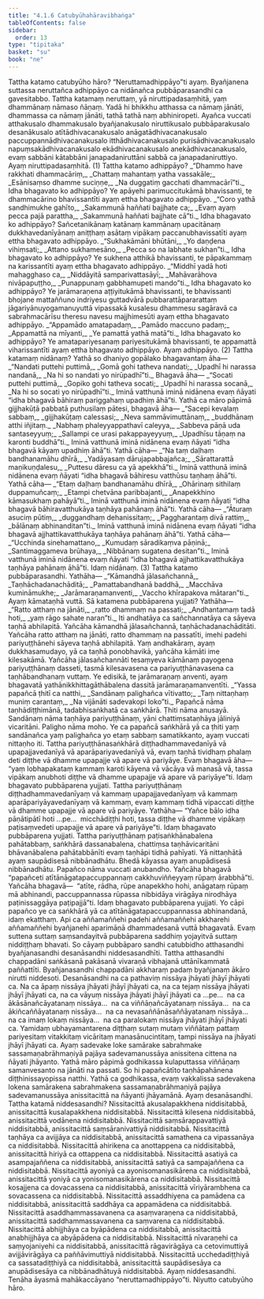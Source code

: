 ```yaml
---
title: "4.1.6 Catubyūhahāravibhaṅga"
tableOfContents: false
sidebar:
  order: 13
type: "tipitaka"
basket: "su"
book: "ne"
---
```



<DynamicBreadcrumb />

<Division number="25" book="ne" bookNo="27" page="5">

<Paragraph number="191" book="ne">
Tattha katamo catubyūho hāro? “Neruttamadhippāyo”ti ayaṃ. Byañjanena suttassa neruttañca adhippāyo ca nidānañca pubbāparasandhi ca gavesitabbo. Tattha katamaṃ neruttaṃ, yā niruttipadasaṃhitā, yaṃ dhammānaṃ nāmaso ñāṇaṃ. Yadā hi bhikkhu atthassa ca nāmaṃ jānāti, dhammassa ca nāmaṃ jānāti, tathā tathā naṃ abhiniropeti. Ayañca vuccati atthakusalo dhammakusalo byañjanakusalo niruttikusalo pubbāparakusalo desanākusalo atītādhivacanakusalo anāgatādhivacanakusalo paccuppannādhivacanakusalo itthādhivacanakusalo purisādhivacanakusalo napuṃsakādhivacanakusalo ekādhivacanakusalo anekādhivacanakusalo, evaṃ sabbāni kātabbāni janapadaniruttāni sabbā ca janapadaniruttiyo. Ayaṃ niruttipadasaṃhitā. (1)
</Paragraph>

</Division>
<Division number="26" book="ne" bookNo="27" page="5">

<Paragraph number="192" book="ne">
Tattha katamo adhippāyo?
</Paragraph>

<Paragraph number="193" type="verses" book="ne">
_“Dhammo have rakkhati dhammacāriṃ,_  
_Chattaṃ mahantaṃ yatha vassakāle;_  
_Esānisaṃso dhamme suciṇṇe,_  
_Na duggatiṃ gacchati dhammacārī”ti._  

</Paragraph>

<Paragraph number="194" book="ne">
Idha bhagavato ko adhippāyo? Ye apāyehi parimuccitukāmā bhavissanti, te dhammacārino bhavissantīti ayaṃ ettha bhagavato adhippāyo.
</Paragraph>

<Paragraph number="195" type="verses" book="ne">
_“Coro yathā sandhimukhe gahīto,_  
_Sakammunā haññati bajjhate ca;_  
_Evaṃ ayaṃ pecca pajā parattha,_  
_Sakammunā haññati bajjhate cā”ti._  

</Paragraph>

<Paragraph number="196" book="ne">
Idha bhagavato ko adhippāyo? Sañcetanikānaṃ katānaṃ kammānaṃ upacitānaṃ dukkhavedanīyānaṃ aniṭṭhaṃ asātaṃ vipākaṃ paccanubhavissatīti ayaṃ ettha bhagavato adhippāyo.
</Paragraph>

<Paragraph number="197" type="verses" book="ne">
_“Sukhakāmāni bhūtāni,_  
_Yo daṇḍena vihiṃsati;_  
_Attano sukhamesāno,_  
_Pecca so na labhate sukhan”ti._  

</Paragraph>

<Paragraph number="198" book="ne">
Idha bhagavato ko adhippāyo? Ye sukhena atthikā bhavissanti, te pāpakammaṃ na karissantīti ayaṃ ettha bhagavato adhippāyo.
</Paragraph>

<Paragraph number="199" type="verses" book="ne">
_“Middhī yadā hoti mahagghaso ca,_  
_Niddāyitā samparivattasāyī;_  
_Mahāvarāhova nivāpapuṭṭho,_  
_Punappunaṃ gabbhamupeti mando”ti._  

</Paragraph>

<Paragraph number="200" book="ne">
Idha bhagavato ko adhippāyo? Ye jarāmaraṇena aṭṭiyitukāmā bhavissanti, te bhavissanti bhojane mattaññuno indriyesu guttadvārā pubbarattāpararattaṃ jāgariyānuyogamanuyuttā vipassakā kusalesu dhammesu sagāravā ca sabrahmacārīsu theresu navesu majjhimesūti ayaṃ ettha bhagavato adhippāyo.
</Paragraph>

<Paragraph number="201" type="verses" book="ne">
_“Appamādo amatapadaṃ,_  
_Pamādo maccuno padaṃ;_  
_Appamattā na mīyanti,_  
_Ye pamattā yathā matā”ti._  

</Paragraph>

<Paragraph number="202" book="ne">
Idha bhagavato ko adhippāyo? Ye amatapariyesanaṃ pariyesitukāmā bhavissanti, te appamattā viharissantīti ayaṃ ettha bhagavato adhippāyo. Ayaṃ adhippāyo. (2)
</Paragraph>

</Division>
<Division number="27" book="ne" bookNo="27" page="30">

<Paragraph number="203" book="ne">
Tattha katamaṃ nidānaṃ? Yathā so dhaniyo gopālako bhagavantaṃ āha—
</Paragraph>

<Paragraph number="204" type="verses" book="ne">
_“Nandati puttehi puttimā,_  
_Gomā gohi tatheva nandati;_  
_Upadhī hi narassa nandanā,_  
_Na hi so nandati yo nirūpadhī”ti._  

</Paragraph>

<Paragraph number="205" book="ne">
Bhagavā āha—
</Paragraph>

<Paragraph number="206" type="verses" book="ne">
_“Socati puttehi puttimā,_  
_Gopiko gohi tatheva socati;_  
_Upadhī hi narassa socanā,_  
_Na hi so socati yo nirūpadhī”ti._  

</Paragraph>

<Paragraph number="207" book="ne">
Iminā vatthunā iminā nidānena evaṃ ñāyati “idha bhagavā bāhiraṃ pariggahaṃ upadhiṃ āhā”ti. Yathā ca māro pāpimā gijjhakūṭā pabbatā puthusilaṃ pātesi, bhagavā āha—
</Paragraph>

<Paragraph number="208" type="verses" book="ne">
_“Sacepi kevalaṃ sabbaṃ,_  
_gijjhakūṭaṃ calessasi;_  
_Neva sammāvimuttānaṃ,_  
_buddhānaṃ atthi iñjitaṃ._  

</Paragraph>

<Paragraph number="209" type="verses" book="ne">
_Nabhaṃ phaleyyappathavī caleyya,_  
_Sabbeva pāṇā uda santaseyyuṃ;_  
_Sallampi ce urasi pakappayeyyuṃ,_  
_Upadhīsu tāṇaṃ na karonti buddhā”ti._  

</Paragraph>

<Paragraph number="210" book="ne">
Iminā vatthunā iminā nidānena evaṃ ñāyati “idha bhagavā kāyaṃ upadhiṃ āhā”ti. Yathā cāha—
</Paragraph>

<Paragraph number="211" type="verses" book="ne">
_“Na taṃ daḷhaṃ bandhanamāhu dhīrā,_  
_Yadāyasaṃ dārujapabbajañca;_  
_Sārattarattā maṇikuṇḍalesu,_  
_Puttesu dāresu ca yā apekkhā”ti._  

</Paragraph>

<Paragraph number="212" book="ne">
Iminā vatthunā iminā nidānena evaṃ ñāyati “idha bhagavā bāhiresu vatthūsu taṇhaṃ āhā”ti. Yathā cāha—
</Paragraph>

<Paragraph number="213" type="verses" book="ne">
_“Etaṃ daḷhaṃ bandhanamāhu dhīrā,_  
_Ohārinaṃ sithilaṃ duppamuñcaṃ;_  
_Etampi chetvāna paribbajanti,_  
_Anapekkhino kāmasukhaṃ pahāyā”ti._  

</Paragraph>

<Paragraph number="214" book="ne">
Iminā vatthunā iminā nidānena evaṃ ñāyati “idha bhagavā bāhiravatthukāya taṇhāya pahānaṃ āhā”ti. Yathā cāha—
</Paragraph>

<Paragraph number="215" type="verses" book="ne">
_“Āturaṃ asuciṃ pūtiṃ,_  
_duggandhaṃ dehanissitaṃ;_  
_Paggharantaṃ divā rattiṃ,_  
_bālānaṃ abhinanditan”ti._  

</Paragraph>

<Paragraph number="216" book="ne">
Iminā vatthunā iminā nidānena evaṃ ñāyati “idha bhagavā ajjhattikavatthukāya taṇhāya pahānaṃ āhā”ti. Yathā cāha—
</Paragraph>

<Paragraph number="217" type="verses" book="ne">
_“Ucchinda sinehamattano,_  
_Kumudaṃ sāradikaṃva pāṇinā;_  
_Santimaggameva brūhaya,_  
_Nibbānaṃ sugatena desitan”ti._  

</Paragraph>

<Paragraph number="218" book="ne">
Iminā vatthunā iminā nidānena evaṃ ñāyati “idha bhagavā ajjhattikavatthukāya taṇhāya pahānaṃ āhā”ti. Idaṃ nidānaṃ. (3)
</Paragraph>

<Paragraph number="219" book="ne">
Tattha katamo pubbāparasandhi. Yathāha—
</Paragraph>

<Paragraph number="220" type="verses" book="ne">
_“Kāmandhā jālasañchannā,_  
_Taṇhāchadanachāditā;_  
_Pamattabandhanā baddhā,_  
_Macchāva kumināmukhe;_  
_Jarāmaraṇamanventi,_  
_Vaccho khīrapakova mātaran”ti._  

</Paragraph>

<Paragraph number="221" book="ne">
Ayaṃ kāmataṇhā vuttā. Sā katamena pubbāparena yujjati? Yathāha—
</Paragraph>

<Paragraph number="222" type="verses" book="ne">
_“Ratto atthaṃ na jānāti,_  
_ratto dhammaṃ na passati;_  
_Andhantamaṃ tadā hoti,_  
_yaṃ rāgo sahate naran”ti._  

</Paragraph>

<Paragraph number="223" book="ne">
Iti andhatāya ca sañchannatāya ca sāyeva taṇhā abhilapitā. Yañcāha kāmandhā jālasañchannā, taṇhāchadanachāditāti. Yañcāha ratto atthaṃ na jānāti, ratto dhammaṃ na passatīti, imehi padehi pariyuṭṭhānehi sāyeva taṇhā abhilapitā. Yaṃ andhakāraṃ, ayaṃ dukkhasamudayo, yā ca taṇhā ponobhavikā, yañcāha kāmāti ime kilesakāmā. Yañcāha jālasañchannāti tesaṃyeva kāmānaṃ payogena pariyuṭṭhānaṃ dasseti, tasmā kilesavasena ca pariyuṭṭhānavasena ca taṇhābandhanaṃ vuttaṃ. Ye edisikā, te jarāmaraṇaṃ anventi, ayaṃ bhagavatā yathānikkhittagāthābalena dassitā jarāmaraṇamanventīti.
</Paragraph>

<Paragraph number="224" type="verses" book="ne">
_“Yassa papañcā ṭhitī ca natthi,_  
_Sandānaṃ palighañca vītivatto;_  
_Taṃ nittaṇhaṃ muniṃ carantaṃ,_  
_Na vijānāti sadevakopi loko”ti._  

</Paragraph>

<Paragraph number="225" book="ne">
Papañcā nāma taṇhādiṭṭhimānā, tadabhisaṅkhatā ca saṅkhārā. Ṭhiti nāma anusayā. Sandānaṃ nāma taṇhāya pariyuṭṭhānaṃ, yāni chattiṃsataṇhāya jāliniyā vicaritāni. Paligho nāma moho. Ye ca papañcā saṅkhārā yā ca ṭhiti yaṃ sandānañca yaṃ palighañca yo etaṃ sabbaṃ samatikkanto, ayaṃ vuccati nittaṇho iti.
</Paragraph>

</Division>
<Division number="28" book="ne" bookNo="27" page="33">

<Paragraph number="226" book="ne">
Tattha pariyuṭṭhānasaṅkhārā diṭṭhadhammavedanīyā vā upapajjavedanīyā vā aparāpariyavedanīyā vā, evaṃ taṇhā tividhaṃ phalaṃ deti diṭṭhe vā dhamme upapajje vā apare vā pariyāye. Evaṃ bhagavā āha—  “yaṃ lobhapakataṃ kammaṃ karoti kāyena vā vācāya vā manasā vā, tassa vipākaṃ anubhoti diṭṭhe vā dhamme upapajje vā apare vā pariyāye”ti. Idaṃ bhagavato pubbāparena yujjati. Tattha pariyuṭṭhānaṃ diṭṭhadhammavedanīyaṃ vā kammaṃ upapajjavedanīyaṃ vā kammaṃ aparāpariyāyavedanīyaṃ vā kammaṃ, evaṃ kammaṃ tidhā vipaccati diṭṭhe vā dhamme upapajje vā apare vā pariyāye. Yathāha—
</Paragraph>

<Paragraph number="227" book="ne">
“Yañce bālo idha pāṇātipātī hoti …pe…  micchādiṭṭhi hoti, tassa diṭṭhe vā dhamme vipākaṃ paṭisaṃvedeti upapajje vā apare vā pariyāye”ti. Idaṃ bhagavato pubbāparena yujjati. Tattha pariyuṭṭhānaṃ paṭisaṅkhānabalena pahātabbaṃ, saṅkhārā dassanabalena, chattiṃsa taṇhāvicaritāni bhāvanābalena pahātabbānīti evaṃ taṇhāpi tidhā pahīyati. Yā nittaṇhātā ayaṃ saupādisesā nibbānadhātu. Bhedā kāyassa ayaṃ anupādisesā nibbānadhātu.
</Paragraph>

<Paragraph number="228" book="ne">
Papañco nāma vuccati anubandho. Yañcāha bhagavā “papañceti atītānāgatapaccuppannaṃ cakkhuviññeyyaṃ rūpaṃ ārabbhā”ti. Yañcāha bhagavā—  “atīte, rādha, rūpe anapekkho hohi, anāgataṃ rūpaṃ mā abhinandi, paccuppannassa rūpassa nibbidāya virāgāya nirodhāya paṭinissaggāya paṭipajjā”ti. Idaṃ bhagavato pubbāparena yujjati. Yo cāpi papañco ye ca saṅkhārā yā ca atītānāgatapaccuppannassa abhinandanā, idaṃ ekatthaṃ. Api ca aññamaññehi padehi aññamaññehi akkharehi aññamaññehi byañjanehi aparimāṇā dhammadesanā vuttā bhagavatā. Evaṃ suttena suttaṃ saṃsandayitvā pubbāparena saddhiṃ yojayitvā suttaṃ niddiṭṭhaṃ bhavati.
</Paragraph>

<Paragraph number="229" book="ne">
So cāyaṃ pubbāparo sandhi catubbidho atthasandhi byañjanasandhi desanāsandhi niddesasandhīti.
</Paragraph>

<Paragraph number="230" book="ne">
Tattha atthasandhi chappadāni saṅkāsanā pakāsanā vivaraṇā vibhajanā uttānīkammatā paññattīti.
</Paragraph>

<Paragraph number="231" book="ne">
Byañjanasandhi chappadāni akkharaṃ padaṃ byañjanaṃ ākāro nirutti niddesoti.
</Paragraph>

<Paragraph number="232" book="ne">
Desanāsandhi na ca pathaviṃ nissāya jhāyati jhāyī jhāyati ca. Na ca āpaṃ nissāya jhāyati jhāyī jhāyati ca, na ca tejaṃ nissāya jhāyati jhāyī jhāyati ca, na ca vāyuṃ nissāya jhāyati jhāyī jhāyati ca …pe…  na ca ākāsānañcāyatanaṃ nissāya…  na ca viññāṇañcāyatanaṃ nissāya…  na ca ākiñcaññāyatanaṃ nissāya…  na ca nevasaññānāsaññāyatanaṃ nissāya…  na ca imaṃ lokaṃ nissāya…  na ca paralokaṃ nissāya jhāyati jhāyī jhāyati ca. Yamidaṃ ubhayamantarena diṭṭhaṃ sutaṃ mutaṃ viññātaṃ pattaṃ pariyesitaṃ vitakkitaṃ vicāritaṃ manasānucintitaṃ, tampi nissāya na jhāyati jhāyī jhāyati ca. Ayaṃ sadevake loke samārake sabrahmake sassamaṇabrāhmaṇiyā pajāya sadevamanussāya anissitena cittena na ñāyati jhāyanto.
</Paragraph>

<Paragraph number="233" book="ne">
Yathā māro pāpimā godhikassa kulaputtassa viññāṇaṃ samanvesanto na jānāti na passati. So hi papañcātīto taṇhāpahānena diṭṭhinissayopissa natthi. Yathā ca godhikassa, evaṃ vakkalissa sadevakena lokena samārakena sabrahmakena sassamaṇabrāhmaṇiyā pajāya sadevamanussāya anissitacittā na ñāyanti jhāyamānā. Ayaṃ desanāsandhi.
</Paragraph>

<Paragraph number="234" book="ne">
Tattha katamā niddesasandhi? Nissitacittā akusalapakkhena niddisitabbā, anissitacittā kusalapakkhena niddisitabbā. Nissitacittā kilesena niddisitabbā, anissitacittā vodānena niddisitabbā. Nissitacittā saṃsārappavattiyā niddisitabbā, anissitacittā saṃsāranivattiyā niddisitabbā. Nissitacittā taṇhāya ca avijjāya ca niddisitabbā, anissitacittā samathena ca vipassanāya ca niddisitabbā. Nissitacittā ahirikena ca anottappena ca niddisitabbā, anissitacittā hiriyā ca ottappena ca niddisitabbā. Nissitacittā asatiyā ca asampajaññena ca niddisitabbā, anissitacittā satiyā ca sampajaññena ca niddisitabbā. Nissitacittā ayoniyā ca ayonisomanasikārena ca niddisitabbā, anissitacittā yoniyā ca yonisomanasikārena ca niddisitabbā. Nissitacittā kosajjena ca dovacassena ca niddisitabbā, anissitacittā vīriyārambhena ca sovacassena ca niddisitabbā. Nissitacittā assaddhiyena ca pamādena ca niddisitabbā, anissitacittā saddhāya ca appamādena ca niddisitabbā. Nissitacittā asaddhammassavanena ca asaṃvaraṇena ca niddisitabbā, anissitacittā saddhammassavanena ca saṃvarena ca niddisitabbā. Nissitacittā abhijjhāya ca byāpādena ca niddisitabbā, anissitacittā anabhijjhāya ca abyāpādena ca niddisitabbā. Nissitacittā nīvaraṇehi ca saṃyojaniyehi ca niddisitabbā, anissitacittā rāgavirāgāya ca cetovimuttiyā avijjāvirāgāya ca paññāvimuttiyā niddisitabbā. Nissitacittā ucchedadiṭṭhiyā ca sassatadiṭṭhiyā ca niddisitabbā, anissitacittā saupādisesāya ca anupādisesāya ca nibbānadhātuyā niddisitabbā. Ayaṃ niddesasandhi. Tenāha āyasmā mahākaccāyano “neruttamadhippāyo”ti.

</Paragraph>
</Division>

<Paragraph number="235" type="center" book="ne">
Niyutto catubyūho hāro.
</Paragraph>